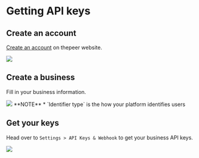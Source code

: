 

# Getting API keys

## Create an account

[Create an account](https://thepeer.co/register) on thepeer website.

<Bleed>
    <Image src="/signup.png" width={2200} height={1600} layout="intrinsic" />
</Bleed>

## Create a business

Fill in your business information.

<Bleed>
    <Image src="/create-business.png" width={2200} height={1600} layout="intrinsic" />
</Bleed>

<Callout>
    **NOTE**
    * `Identifier type` is the how your platform identifies users
</Callout>

## Get your keys

Head over to `Settings > API Keys & Webhook` to get your business API keys.

<Bleed>
    <Image src="/apikeys.png" width={2200} height={1600} layout="intrinsic" />
</Bleed>